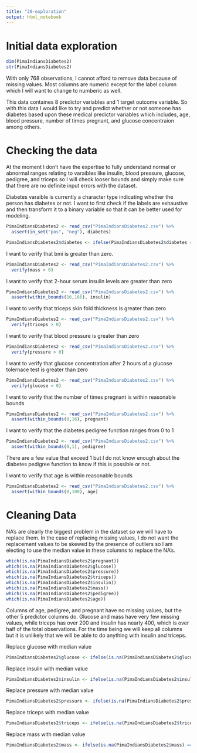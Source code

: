 ```yaml
---
title: "20-exploration"
output: html_notebook
---
```


# Initial data exploration
```r
dim(PimaIndiansDiabetes2)
str(PimaIndiansDiabetes2)
```
With only 768 observations, I cannot afford to remove data because of missing values. Most columns are numeric except for the label column which I will want to change to numberic as well. 

This data containes 8 predictor variables and 1 target outcome variable. So with this data I would like to try and predict whether or not someone has diabetes based upon these medical predictor variables which includes, age, blood pressure, number of times pregnant, and glucose concentraion among others.

# Checking the data

At the moment I don't have the expertise to fully understand normal or abnormal ranges relating to varaibles like insulin, blood pressure, glucose, pedigree, and triceps so I will check looser bounds and simply make sure that there are no definite input errors with the dataset.

Diabetes varaible is currently a character type indicating whether the person has diabetes or not. I want to first check if the labels are exhaustive and then transform it to a binary variable so that it can be better used for modeling.
```r
PimaIndiansDiabetes2 <- read_csv("PimaIndiansDiabetes2.csv") %>%
  assert(in_set("pos", "neg"), diabetes)

PimaIndiansDiabetes2$diabetes <- ifelse(PimaIndiansDiabetes2$diabetes == "pos", 1, 0)
```

I want to verify that bmi is greater than zero. 
```r
PimaIndiansDiabetes2 <- read_csv("PimaIndiansDiabetes2.csv") %>%
  verify(mass > 0)
```

I want to verify that 2-hour serum insulin levels are greater than zero
```r
PimaIndiansDiabetes2 <- read_csv("PimaIndiansDiabetes2.csv") %>%
  assert(within_bounds(16,166), insulin)
```

I want to verify that triceps skin fold thickness is greater than zero
```r
PimaIndiansDiabetes2 <- read_csv("PimaIndiansDiabetes2.csv") %>%
  verify(triceps > 0)
```

I want to verify that blood pressure is greater than zero
```r
PimaIndiansDiabetes2 <- read_csv("PimaIndiansDiabetes2.csv") %>%
  verify(pressure > 0)
```

I want to verify that glucose concentration after 2 hours of a glucose tolernace test is greater than zero
```r
PimaIndiansDiabetes2 <- read_csv("PimaIndiansDiabetes2.csv") %>%
  verify(glucose > 0)
```

I want to verify that the number of times pregnant is within reasonable bounds
```r
PimaIndiansDiabetes2 <- read_csv("PimaIndiansDiabetes2.csv") %>%
  assert(within_bounds(0,16), pregnant)
```

I want to verify that the diabetes pedigree function ranges from 0 to 1
```r
PimaIndiansDiabetes2 <- read_csv("PimaIndiansDiabetes2.csv") %>%
  assert(within_bounds(0,1), pedigree)
```
There are a few value that exceed 1 but I do not know enough about the diabetes pedigree function to know if this is possible or not.

I want to verify that age is within reasonable bounds
```r
PimaIndiansDiabetes2 <- read_csv("PimaIndiansDiabetes2.csv") %>%
  assert(within_bounds(0,100), age)
```

# Cleaning Data

NA's are clearly the biggest problem in the dataset so we will have to replace them. In the case of replacing missing values, I do not want the replacement values to be skewed by the presence of outliers so I am electing to use the median value in these columns to replace the NA's.

```r
which(is.na(PimaIndiansDiabetes2$pregnant))
which(is.na(PimaIndiansDiabetes2$glucose))
which(is.na(PimaIndiansDiabetes2$pressure))
which(is.na(PimaIndiansDiabetes2$triceps))
which(is.na(PimaIndiansDiabetes2$insulin))
which(is.na(PimaIndiansDiabetes2$mass))
which(is.na(PimaIndiansDiabetes2$pedigree))
which(is.na(PimaIndiansDiabetes2$age))
```
Columns of age, pedigree, and pregnant have no missing values, but the other 5 predictor columns do. Glucose and mass have very few missing values, while triceps has over 200 and insulin has nearly 400, which is over half of the total observations. For the time being we will keep all columns but it is unlikely that we will be able to do anything with insulin and triceps.

Replace glucose with median value
```r
PimaIndiansDiabetes2$glucose <- ifelse(is.na(PimaIndiansDiabetes2$glucose) == T, median(PimaIndiansDiabetes2$glucose, na.rm = T), PimaIndiansDiabetes2$glucose)
```

Replace insulin with median value
```r
PimaIndiansDiabetes2$insulin <- ifelse(is.na(PimaIndiansDiabetes2$insulin) == T, median(PimaIndiansDiabetes2$insulin, na.rm = T), PimaIndiansDiabetes2$insulin)
```

Replace pressure with median value
```r
PimaIndiansDiabetes2$pressure <- ifelse(is.na(PimaIndiansDiabetes2$pressure) == T, median(PimaIndiansDiabetes2$pressure, na.rm = T), PimaIndiansDiabetes2$pressure)
```

Replace triceps with median value
```r
PimaIndiansDiabetes2$triceps <- ifelse(is.na(PimaIndiansDiabetes2$triceps) == T, median(PimaIndiansDiabetes2$triceps, na.rm = T), PimaIndiansDiabetes2$triceps)
```

Replace mass with median value
```r
PimaIndiansDiabetes2$mass <- ifelse(is.na(PimaIndiansDiabetes2$mass) == T, median(PimaIndiansDiabetes2$mass, na.rm = T), PimaIndiansDiabetes2$mass)
```


